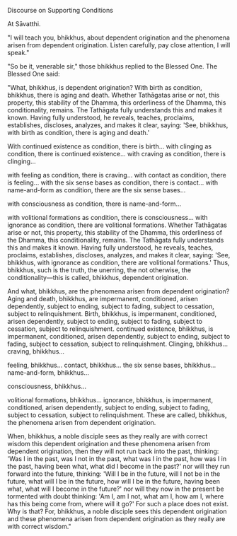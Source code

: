 Discourse on Supporting Conditions

At Sāvatthi.

"I will teach you, bhikkhus, about dependent origination and the phenomena arisen from dependent origination. Listen carefully, pay close attention, I will speak."

"So be it, venerable sir," those bhikkhus replied to the Blessed One. The Blessed One said:

"What, bhikkhus, is dependent origination? With birth as condition, bhikkhus, there is aging and death. Whether Tathāgatas arise or not, this property, this stability of the Dhamma, this orderliness of the Dhamma, this conditionality, remains. The Tathāgata fully understands this and makes it known. Having fully understood, he reveals, teaches, proclaims, establishes, discloses, analyzes, and makes it clear, saying: 'See, bhikkhus, with birth as condition, there is aging and death.'

With continued existence as condition, there is birth… with clinging as condition, there is continued existence… with craving as condition, there is clinging…

with feeling as condition, there is craving… with contact as condition, there is feeling… with the six sense bases as condition, there is contact… with name-and-form as condition, there are the six sense bases…

with consciousness as condition, there is name-and-form…

with volitional formations as condition, there is consciousness… with ignorance as condition, there are volitional formations. Whether Tathāgatas arise or not, this property, this stability of the Dhamma, this orderliness of the Dhamma, this conditionality, remains. The Tathāgata fully understands this and makes it known. Having fully understood, he reveals, teaches, proclaims, establishes, discloses, analyzes, and makes it clear, saying: 'See, bhikkhus, with ignorance as condition, there are volitional formations.' Thus, bhikkhus, such is the truth, the unerring, the not otherwise, the conditionality—this is called, bhikkhus, dependent origination.

And what, bhikkhus, are the phenomena arisen from dependent origination? Aging and death, bhikkhus, are impermanent, conditioned, arisen dependently, subject to ending, subject to fading, subject to cessation, subject to relinquishment. Birth, bhikkhus, is impermanent, conditioned, arisen dependently, subject to ending, subject to fading, subject to cessation, subject to relinquishment. continued existence, bhikkhus, is impermanent, conditioned, arisen dependently, subject to ending, subject to fading, subject to cessation, subject to relinquishment. Clinging, bhikkhus… craving, bhikkhus…

feeling, bhikkhus… contact, bhikkhus… the six sense bases, bhikkhus… name-and-form, bhikkhus…

consciousness, bhikkhus…

volitional formations, bhikkhus… ignorance, bhikkhus, is impermanent, conditioned, arisen dependently, subject to ending, subject to fading, subject to cessation, subject to relinquishment. These are called, bhikkhus, the phenomena arisen from dependent origination.

When, bhikkhus, a noble disciple sees as they really are with correct wisdom this dependent origination and these phenomena arisen from dependent origination, then they will not run back into the past, thinking: 'Was I in the past, was I not in the past, what was I in the past, how was I in the past, having been what, what did I become in the past?' nor will they run forward into the future, thinking: 'Will I be in the future, will I not be in the future, what will I be in the future, how will I be in the future, having been what, what will I become in the future?' nor will they now in the present be tormented with doubt thinking: 'Am I, am I not, what am I, how am I, where has this being come from, where will it go?' For such a place does not exist. Why is that? For, bhikkhus, a noble disciple sees this dependent origination and these phenomena arisen from dependent origination as they really are with correct wisdom."